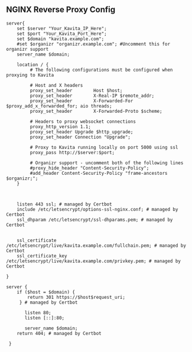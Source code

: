 ## NGINX Reverse Proxy Config

```
server{    
    set $server "Your_Kavita_IP_Here";
    set $port "Your_Kavita_Port_Here";
    set $domain "kavita.example.com";
    #set $organizr "organizr.example.com"; #Uncomment this for organizr support
    server_name $domain;
    
    location / {
         # The following configurations must be configured when proxying to Kavita

         # Host and X headers
         proxy_set_header        Host $host;
         proxy_set_header        X-Real-IP $remote_addr;
         proxy_set_header        X-Forwarded-For $proxy_add_x_forwarded_for; aio threads;
         proxy_set_header        X-Forwarded-Proto $scheme;

         # Headers to proxy websocket connections
         proxy_http_version 1.1;
         proxy_set_header Upgrade $http_upgrade;
         proxy_set_header Connection "Upgrade"; 

         # Proxy to Kavita running locally on port 5000 using ssl
         proxy_pass http://$server:$port;
         
         # Organizr support - uncomment both of the following lines
         #proxy_hide_header "Content-Security-Policy";
         #add_header Content-Security-Policy "frame-ancestors $organizr;"; 
    }
     
    

    listen 443 ssl; # managed by Certbot
    include /etc/letsencrypt/options-ssl-nginx.conf; # managed by Certbot
    ssl_dhparam /etc/letsencrypt/ssl-dhparams.pem; # managed by Certbot


    ssl_certificate /etc/letsencrypt/live/kavita.example.com/fullchain.pem; # managed by Certbot
    ssl_certificate_key /etc/letsencrypt/live/kavita.example.com/privkey.pem; # managed by Certbot

}

server {
    if ($host = $domain) {
        return 301 https://$host$request_uri;
     } # managed by Certbot

       listen 80;
       listen [::]:80;

       server_name $domain;
    return 404; # managed by Certbot
  
 }
 ```
